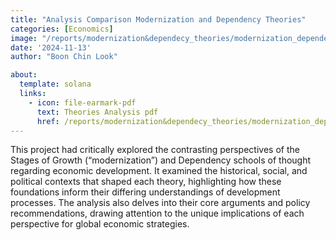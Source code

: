 ```yaml
---
title: "Analysis Comparison Modernization and Dependency Theories"
categories: [Economics]
image: "/reports/modernization&dependecy_theories/modernization_dependency.jpg"
date: '2024-11-13'
author: "Boon Chin Look"

about:
  template: solana
  links:
    - icon: file-earmark-pdf
      text: Theories Analysis pdf
      href: /reports/modernization&dependecy_theories/modernization_dependency.pdf
---
```


This project had critically explored the contrasting perspectives of the Stages of Growth ("modernization") and Dependency schools of thought regarding economic development. It examined the historical, social, and political contexts that shaped each theory, highlighting how these foundations inform their differing understandings of development processes. The analysis also delves into their core arguments and policy recommendations, drawing attention to the unique implications of each perspective for global economic strategies. 

